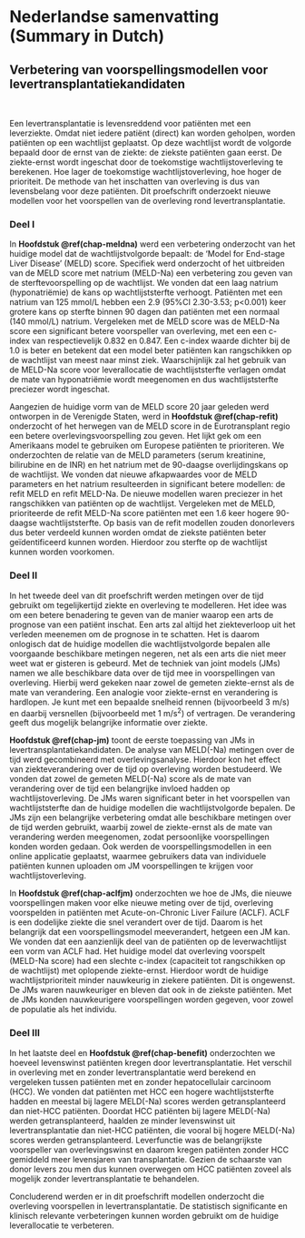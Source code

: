 <!-- tinytex::tlmgr_install("hyphen-dutch") -->
\backmatter
\selectlanguage{dutch}
\pagecolor{black}
\color{white}

# Nederlandse samenvatting (Summary in Dutch) {#chap-nlsum}
\chaptermark{Summary in Dutch}

\newpage
\nopagecolor
\color{black}

## Verbetering van voorspellingsmodellen voor levertransplantatiekandidaten {-}

\bigskip
<br>

Een levertransplantatie is levensreddend voor patiënten met een leverziekte. Omdat niet iedere patiënt (direct) kan worden geholpen, worden patiënten op een wachtlijst geplaatst. Op deze wachtlijst wordt de volgorde bepaald door de ernst van de ziekte: de ziekste patiënten gaan eerst. De ziekte-ernst wordt ingeschat door de toekomstige wachtlijstoverleving te berekenen. Hoe lager de toekomstige wachtlijstoverleving, hoe hoger de prioriteit. De methode van het inschatten van overleving is dus van levensbelang voor deze patiënten. Dit proefschrift onderzoekt nieuwe modellen voor het voorspellen van de overleving rond levertransplantatie.

### Deel I {-}
In **Hoofdstuk \@ref(chap-meldna)** werd een verbetering onderzocht van het huidige model dat de wachtlijstvolgorde bepaalt: de 'Model for End-stage Liver Disease' (MELD) score. Specifiek werd onderzocht of het uitbreiden van de MELD score met natrium (MELD-Na) een verbetering zou geven van de sterftevoorspelling op de wachtlijst. We vonden dat een laag natrium (hyponatriëmie) de kans op wachtlijststerfte verhoogt. Patiënten met een natrium van 125 mmol/L hebben een 2.9 (95%CI 2.30-3.53; p<0.001) keer grotere kans op sterfte binnen 90 dagen dan patiënten met een normaal (140 mmol/L) natrium. Vergeleken met de MELD score was de MELD-Na score  een significant betere voorspeller van overleving, met een een c-index van respectievelijk 0.832 en 0.847. Een c-index waarde dichter bij de 1.0 is beter en betekent dat een model beter patiënten kan rangschikken op de wachtlijst van meest naar minst ziek. Waarschijnlijk zal het gebruik van de MELD-Na score voor leverallocatie de wachtlijststerfte verlagen omdat de mate van hyponatriëmie wordt meegenomen en dus wachtlijststerfte preciezer wordt ingeschat. 

Aangezien de huidige vorm van de MELD score 20 jaar geleden werd ontworpen in de Verenigde Staten, werd in **Hoofdstuk \@ref(chap-refit)** onderzocht of het herwegen van de MELD score in de Eurotransplant regio een betere overlevingsvoorspelling zou geven. Het lijkt gek om een Amerikaans model te gebruiken om Europese patiënten te prioriteren. We onderzochten de relatie van de MELD parameters (serum kreatinine, bilirubine en de INR) en het natrium met de 90-daagse overlijdingskans op de wachtlijst. We vonden dat nieuwe afkapwaardes voor de MELD parameters en het natrium resulteerden in significant betere modellen: de refit MELD en refit MELD-Na. De nieuwe modellen waren preciezer in het rangschikken van patiënten op de wachtlijst. Vergeleken met de MELD, prioriteerde de refit MELD-Na score patiënten met een 1.6 keer hogere 90-daagse wachtlijststerfte. Op basis van de refit modellen zouden donorlevers dus beter verdeeld kunnen worden omdat de ziekste patiënten beter geïdentificeerd kunnen worden. Hierdoor zou sterfte op de wachtlijst kunnen worden voorkomen.

### Deel II {-}
In het tweede deel van dit proefschrift werden metingen over de tijd gebruikt om tegelijkertijd ziekte en overleving te modelleren. Het idee was om een betere benadering te geven van de manier waarop een arts de prognose van een patiënt inschat. Een arts zal altijd het ziekteverloop uit het verleden meenemen om de prognose in te schatten. Het is daarom onlogisch dat de huidige modellen die wachtlijstvolgorde bepalen alle voorgaande beschikbare metingen negeren, net als een arts die niet meer weet wat er gisteren is gebeurd. Met de techniek van joint models (JMs) namen we alle beschikbare data over de tijd mee in voorspellingen van overleving. Hierbij werd gekeken naar zowel de gemeten ziekte-ernst als de mate van verandering. Een analogie voor ziekte-ernst en verandering is hardlopen. Je kunt met een bepaalde snelheid rennen (bijvoorbeeld 3 m/s) en daarbij versnellen (bijvoorbeeld met 1 m/s^2^) of vertragen. De verandering geeft dus mogelijk belangrijke informatie over ziekte.

**Hoofdstuk \@ref(chap-jm)** toont de eerste toepassing van JMs in levertransplantatiekandidaten. De analyse van MELD(-Na) metingen over de tijd werd gecombineerd met overlevingsanalyse. Hierdoor kon het effect van ziekteverandering over de tijd op overleving worden bestudeerd. We vonden dat zowel de gemeten MELD(-Na) score als de mate van verandering over de tijd een belangrijke invloed hadden op wachtlijstoverleving. De JMs waren significant beter in het voorspellen van wachtlijststerfte dan de huidige modellen die wachtlijstvolgorde bepalen. De JMs zijn een belangrijke verbetering omdat alle beschikbare metingen over de tijd werden gebruikt, waarbij zowel de ziekte-ernst als de mate van verandering werden meegenomen, zodat persoonlijke voorspellingen konden worden gedaan. Ook werden de voorspellingsmodellen in een online applicatie geplaatst, waarmee gebruikers data van individuele patiënten kunnen uploaden om JM voorspellingen te krijgen voor wachtlijstoverleving.

In **Hoofdstuk \@ref(chap-aclfjm)** onderzochten we hoe de JMs, die nieuwe voorspellingen maken voor elke nieuwe meting over de tijd, overleving voorspelden in patiënten met Acute-on-Chronic Liver Failure (ACLF). ACLF is een dodelijke ziekte die snel verandert over de tijd. Daarom is het belangrijk dat een voorspellingsmodel meeverandert, hetgeen een JM kan. We vonden dat een aanzienlijk deel van de patiënten op de leverwachtlijst een vorm van ACLF had. Het huidige model dat overleving voorspelt (MELD-Na score) had een slechte c-index (capaciteit tot rangschikken op de wachtlijst) met oplopende ziekte-ernst. Hierdoor wordt de huidige wachtlijstprioriteit minder nauwkeurig in ziekere patiënten. Dit is ongewenst. De JMs waren nauwkeuriger en bleven dat ook in de ziekste patiënten. Met de JMs konden nauwkeurigere voorspellingen worden gegeven, voor zowel de populatie als het individu.

### Deel III {-}
In het laatste deel en **Hoofdstuk \@ref(chap-benefit)** onderzochten we hoeveel levenswinst patiënten kregen door levertransplantatie. Het verschil in overleving met en zonder levertransplantatie werd berekend en vergeleken tussen patiënten met en zonder hepatocellulair carcinoom (HCC). We vonden dat patiënten met HCC een hogere wachtlijststerfte hadden en meestal bij lagere MELD(-Na) scores werden getransplanteerd dan niet-HCC patiënten. Doordat HCC patiënten bij lagere MELD(-Na) werden getransplanteerd, haalden ze minder levenswinst uit levertransplantatie dan niet-HCC patiënten, die vooral bij hogere MELD(-Na) scores werden getransplanteerd. Leverfunctie was de belangrijkste voorspeller van overlevingswinst en daarom kregen patiënten zonder HCC gemiddeld meer levensjaren van transplantatie. Gezien de schaarste van donor levers zou men dus kunnen overwegen om HCC patiënten zoveel als mogelijk zonder levertransplantatie te behandelen.

Concluderend werden er in dit proefschrift modellen onderzocht die overleving voorspellen in levertransplantatie. De statistisch significante en klinisch relevante verbeteringen kunnen worden gebruikt om de huidige leverallocatie te verbeteren.

\newpage
\thispagestyle{plain}
\mbox{}